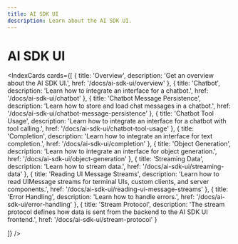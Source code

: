 ---
title: AI SDK UI
description: Learn about the AI SDK UI.
---

# AI SDK UI

<IndexCards
  cards={[
    {
      title: 'Overview',
      description: 'Get an overview about the AI SDK UI.',
      href: '/docs/ai-sdk-ui/overview'
    },
    {
      title: 'Chatbot',
      description: 'Learn how to integrate an interface for a chatbot.',
      href: '/docs/ai-sdk-ui/chatbot'
    },
    {
      title: 'Chatbot Message Persistence',
      description: 'Learn how to store and load chat messages in a chatbot.',
      href: '/docs/ai-sdk-ui/chatbot-message-persistence'
    },
    {
      title: 'Chatbot Tool Usage',
      description:
        'Learn how to integrate an interface for a chatbot with tool calling.',
      href: '/docs/ai-sdk-ui/chatbot-tool-usage'
    },
    {
      title: 'Completion',
      description: 'Learn how to integrate an interface for text completion.',
      href: '/docs/ai-sdk-ui/completion'
    },
    {
      title: 'Object Generation',
      description: 'Learn how to integrate an interface for object generation.',
      href: '/docs/ai-sdk-ui/object-generation'
    },
    {
      title: 'Streaming Data',
      description: 'Learn how to stream data.',
      href: '/docs/ai-sdk-ui/streaming-data'
    },
    {
      title: 'Reading UI Message Streams',
      description: 'Learn how to read UIMessage streams for terminal UIs, custom clients, and server components.',
      href: '/docs/ai-sdk-ui/reading-ui-message-streams'
    },
    {
      title: 'Error Handling',
      description: 'Learn how to handle errors.',
      href: '/docs/ai-sdk-ui/error-handling'
    },
    {
      title: 'Stream Protocol',
      description:
        'The stream protocol defines how data is sent from the backend to the AI SDK UI frontend.',
      href: '/docs/ai-sdk-ui/stream-protocol'
    }

]}
/>
